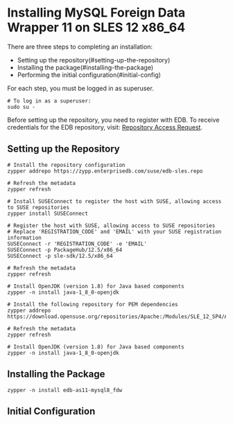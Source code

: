 # Installing MySQL Foreign Data Wrapper 11 on SLES 12 x86_64

There are three steps to completing an installation:

- Setting up the repository(#setting-up-the-repository)
- Installing the package(#installing-the-package)
- Performing the initial configuration(#initial-config)

For each step, you must be logged in as superuser.

```shell
# To log in as a superuser:
sudo su -
```

Before setting up the repository, you need to register with EDB. To receive credentials for the EDB repository, visit: [Repository Access Request](https://www.enterprisedb.com/repository-access-request).

## Setting up the Repository

```shell
# Install the repository configuration
zypper addrepo https://zypp.enterprisedb.com/suse/edb-sles.repo

# Refresh the metadata
zypper refresh

# Install SUSEConnect to register the host with SUSE, allowing access to SUSE repositories
zypper install SUSEConnect

# Register the host with SUSE, allowing access to SUSE repositories
# Replace 'REGISTRATION_CODE' and 'EMAIL' with your SUSE registration information
SUSEConnect -r 'REGISTRATION_CODE' -e 'EMAIL'
SUSEConnect -p PackageHub/12.5/x86_64
SUSEConnect -p sle-sdk/12.5/x86_64

# Refresh the metadata
zypper refresh

# Install OpenJDK (version 1.8) for Java based components
zypper -n install java-1_8_0-openjdk

# Install the following repository for PEM dependencies
zypper addrepo https://download.opensuse.org/repositories/Apache:/Modules/SLE_12_SP4/Apache:Modules.repo

# Refresh the metadata
zypper refresh

# Install OpenJDK (version 1.8) for Java based components
zypper -n install java-1_8_0-openjdk
```

## Installing the Package

```shell
zypper -n install edb-as11-mysql8_fdw
```

## Initial Configuration

